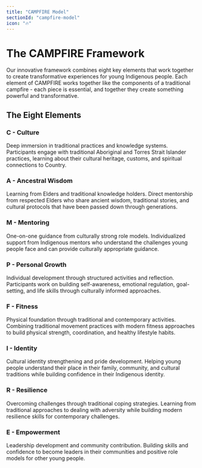 ```yaml
---
title: "CAMPFIRE Model"
sectionId: "campfire-model"
icon: "🔥"
---
```


# The CAMPFIRE Framework

Our innovative framework combines eight key elements that work together to create transformative experiences for young Indigenous people. Each element of CAMPFIRE works together like the components of a traditional campfire - each piece is essential, and together they create something powerful and transformative.

## The Eight Elements

### C - Culture
Deep immersion in traditional practices and knowledge systems. Participants engage with traditional Aboriginal and Torres Strait Islander practices, learning about their cultural heritage, customs, and spiritual connections to Country.

### A - Ancestral Wisdom
Learning from Elders and traditional knowledge holders. Direct mentorship from respected Elders who share ancient wisdom, traditional stories, and cultural protocols that have been passed down through generations.

### M - Mentoring
One-on-one guidance from culturally strong role models. Individualized support from Indigenous mentors who understand the challenges young people face and can provide culturally appropriate guidance.

### P - Personal Growth
Individual development through structured activities and reflection. Participants work on building self-awareness, emotional regulation, goal-setting, and life skills through culturally informed approaches.

### F - Fitness
Physical foundation through traditional and contemporary activities. Combining traditional movement practices with modern fitness approaches to build physical strength, coordination, and healthy lifestyle habits.

### I - Identity
Cultural identity strengthening and pride development. Helping young people understand their place in their family, community, and cultural traditions while building confidence in their Indigenous identity.

### R - Resilience
Overcoming challenges through traditional coping strategies. Learning from traditional approaches to dealing with adversity while building modern resilience skills for contemporary challenges.

### E - Empowerment
Leadership development and community contribution. Building skills and confidence to become leaders in their communities and positive role models for other young people.